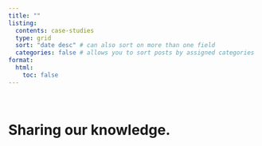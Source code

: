 ```yaml
---
title: ""
listing:
  contents: case-studies 
  type: grid 
  sort: "date desc" # can also sort on more than one field
  categories: false # allows you to sort posts by assigned categories
format:
  html:
    toc: false
---
```


<br>

# Sharing our knowledge.
<!-- # We believe in making science better. Part of that is sharing what we do with the wider public. -->

<br>
<br>
<br>

